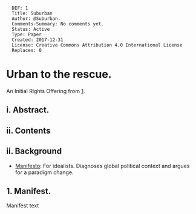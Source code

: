 <pre>
  DEF: 1
  Title: Suburban
  Author: @Suburban.
  Comments-Summary: No comments yet.
  Status: Active
  Type: Paper
  Created: 2017-12-31
  License: Creative Commons Attribution 4.0 International License
  Replaces: 0
</pre>

=Urban to the rescue.=
An Initial Rights Offering from [https://github.com/se37301/suburban].


==i. Abstract.==

==ii. Contents==

==ii. Background==

* [[#Manifesto|Manifesto]]: For idealists. Diagnoses global political context and argues for a paradigm change.

<div id="Manifesto"></div>



==1. Manifest.==

Manifest text


